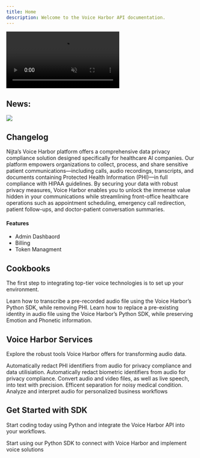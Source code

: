 ```yaml
---
title: Home
description: Welcome to the Voice Harbor API documentation.
---
```


<video controls autoplay loop muted>
  <source src="/images/Home page.mp4" type="video/mp4" />
  Your browser does not support the video tag.
</video>

## News:

<Update label="2025 Mai Upcoming Release" description="Voice Harbor Platform">
  <Frame>
    <img className="block" src="https://mintlify-assets.b-cdn.net/hero-light.png" />
  </Frame>

  ## Changelog

  Nijta’s Voice Harbor platform offers a comprehensive data privacy compliance solution designed specifically for healthcare AI companies. Our platform empowers organizations to collect, process, and share sensitive patient communications—including calls, audio recordings, transcripts, and documents containing Protected Health Information (PHI)—in full compliance with HIPAA guidelines. By securing your data with robust privacy measures, Voice Harbor enables you to unlock the immense value hidden in your communications while streamlining front-office healthcare operations such as appointment scheduling, emergency call redirection, patient follow-ups, and doctor-patient conversation summaries.

  #### Features

  * Admin Dashbaord 
  * Billing
  * Token Managment
</Update>


## Cookbooks

The first step to integrating top-tier voice technologies is to set up your environment.

<CardGroup cols={2}>
  <Card
    title="Redact PHI in audio and transcription"
    icon="user-shield"
    href="https://docs.nijta.com/PHI"
  >
    Learn how to transcribe a pre-recorded audio file using the Voice Harbor’s Python SDK, while removing PHI.
  </Card>
  <Card
    title="Redact Biometric identity in audio"
    icon="user-shield"
    href="https://docs.nijta.com/Biometric"
  >
    Learn how to replace a pre-existing identity in audio file using the Voice Harbor’s Python SDK, while preserving Emotion and Phonetic information.
  </Card>
</CardGroup>

## Voice Harbor Services

Explore the robust tools Voice Harbor offers for transforming audio data.

<CardGroup cols={3}>
  <Card
    title="PHI Redaction"
    icon="user-check"
    href="https://docs.nijta.com/PHI"
  >
    Automatically redact PHI identifiers from audio for privacy compliance and data utilisiation.
  </Card>
  <Card
    title="Biometric Redaction"
    icon="user-check"
    href="https://docs.nijta.com/Biometric"
  >
    Automatically redact biometric identifiers from audio for privacy compliance.
  </Card>
  <Card
    title="Speech-to-Text"
    icon="voice"
    href="https://voiceharbor.com/docs/speech-to-text"
  >
    Convert audio and video files, as well as live speech, into text with precision.
  </Card>
  <Card
    title="Diarization"
    icon="user-cog"
    href="https://docs.nijta.com/BuildwithVoiceHarbor/Diarization"
  >
    Efficent separation for noisy medical condition.
  </Card>
  <Card
    title="Speech Intelligence"
    icon="brain"
    href="https://docs.nijta.com/BuildwithVoiceHarbor/Diarization"
  >
    Analyze and interpret audio for personalized business workflows
  </Card>
</CardGroup>

## Get Started with SDK

Start coding today using Python and integrate the Voice Harbor API into your workflows.

<CardGroup cols={1}>
  <Card
    title="Python SDK"
    icon="python"
    href="https://voiceharbor.com/docs/sdk/python"
  >
    Start using our Python SDK to connect with Voice Harbor and implement voice solutions
  </Card>
</CardGroup>
